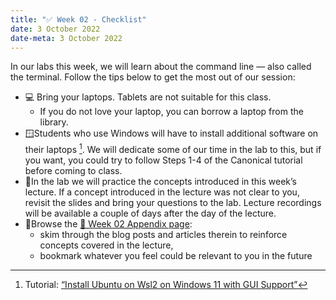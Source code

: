 ---
title: "✅ Week 02 - Checklist"
date: 3 October 2022
date-meta: 3 October 2022
---

In our labs this week, we will learn about the command line — also called the terminal. Follow the tips below to get the most out of our session:

- 💻 Bring your laptops. Tablets are not suitable for this class.
    - If you do not love your laptop, you can borrow a laptop from the library.
- 🪟Students who use Windows will have to install additional software on their laptops [^*]. We will dedicate some of our time in the lab to this, but if you want, you could try to follow Steps 1-4 of the Canonical tutorial before coming to class.
- 📝In the lab we will practice the concepts introduced in this week’s lecture. If a concept introduced in the lecture was not clear to you, revisit the slides and bring your questions to the lab. Lecture recordings will be available a couple of days after the day of the lecture.
- 👀Browse the [🔖 Week 02 Appendix page](/weeks/week02/appendix.html):
    - skim through the blog posts and articles therein to reinforce concepts covered in the lecture,
    - bookmark whatever you feel could be relevant to you in the future


[^*]: Tutorial: ["Install Ubuntu on Wsl2 on Windows 11 with GUI Support"](https://ubuntu.com/tutorials/install-ubuntu-on-wsl2-on-windows-11-with-gui-support)